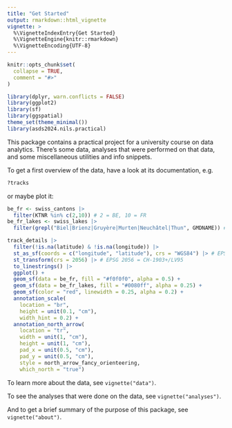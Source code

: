 ```yaml
---
title: "Get Started"
output: rmarkdown::html_vignette
vignette: >
  %\VignetteIndexEntry{Get Started}
  %\VignetteEngine{knitr::rmarkdown}
  %\VignetteEncoding{UTF-8}
---
```


```r
knitr::opts_chunk$set(
  collapse = TRUE,
  comment = "#>"
)
```

```r
library(dplyr, warn.conflicts = FALSE)
library(ggplot2)
library(sf)
library(ggspatial)
theme_set(theme_minimal())
library(asds2024.nils.practical)
```

This package contains a practical project for a university course on data analytics.
There's some data, analyses that were performed on that data, and some miscellaneous
utilities and info snippets.

To get a first overview of the data, have a look at its documentation, e.g.

```r
?tracks
```

or maybe plot it:

```r
be_fr <- swiss_cantons |>
  filter(KTNR %in% c(2,10)) # 2 = BE, 10 = FR
be_fr_lakes <- swiss_lakes |>
  filter(grepl("Biel|Brienz|Gruyère|Murten|Neuchâtel|Thun", GMDNAME)) # only show lakes named after these towns

track_details |>
  filter(!is.na(latitude) & !is.na(longitude)) |>
  st_as_sf(coords = c("longitude", "latitude"), crs = "WGS84") |> # EPSG 4326 = WGS-84
  st_transform(crs = 2056) |> # EPSG 2056 = CH-1903+/LV95
  to_linestrings() |>
  ggplot() +
  geom_sf(data = be_fr, fill = "#f0f0f0", alpha = 0.5) +
  geom_sf(data = be_fr_lakes, fill = "#0080ff", alpha = 0.25) +
  geom_sf(color = "red", linewidth = 0.25, alpha = 0.2) +
  annotation_scale(
    location = "br",
    height = unit(0.1, "cm"),
    width_hint = 0.2) +
  annotation_north_arrow(
    location = "tr",
    width = unit(1, "cm"),
    height = unit(1, "cm"),
    pad_x = unit(0.5, "cm"),
    pad_y = unit(0.5, "cm"),
    style = north_arrow_fancy_orienteering,
    which_north = "true")
```

To learn more about the data, see `vignette("data")`.

To see the analyses that were done on the data, see `vignette("analyses")`.

And to get a brief summary of the purpose of this package, see `vignette("about")`.
